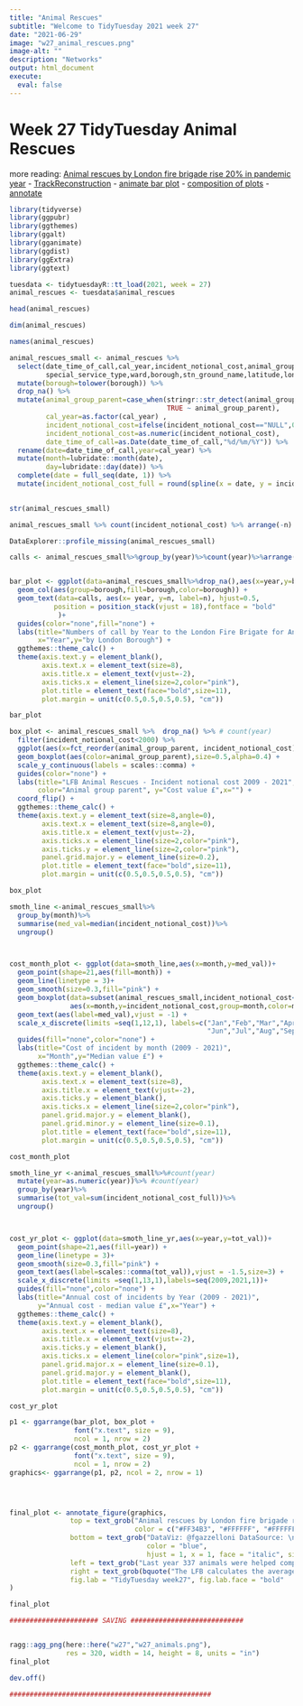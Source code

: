 ```yaml
---
title: "Animal Rescues"
subtitle: "Welcome to TidyTuesday 2021 week 27"
date: "2021-06-29"
image: "w27_animal_rescues.png"
image-alt: ""
description: "Networks"
output: html_document
execute: 
  eval: false
---
```


# Week 27 TidyTuesday Animal Rescues

more reading:
[Animal rescues by London fire brigade rise 20% in pandemic year](https://github.com/rfordatascience/tidytuesday/blob/master/data/2021/2021-06-29/readme.md#:~:text=Animal%20rescues%20by%20London%20fire%20brigade%20rise%2020%25%20in%20pandemic%20year)
- [TrackReconstruction](https://cran.r-project.org/web/packages/TrackReconstruction/TrackReconstruction.pdf)
- [animate bar plot](https://stackoverflow.com/questions/61150926/r-label-with-commas-but-no-decimals)
- [composition of plots](http://www.sthda.com/english/articles/24-ggpubr-publication-ready-plots/81-ggplot2-easy-way-to-mix-multiple-graphs-on-the-same-page/)
- [annotate](https://rpkgs.datanovia.com/ggpubr/reference/annotate_figure.html)


```r
library(tidyverse)
library(ggpubr)
library(ggthemes)
library(ggalt)
library(gganimate)
library(ggdist)
library(ggExtra)
library(ggtext)
```


```r
tuesdata <- tidytuesdayR::tt_load(2021, week = 27)
animal_rescues <- tuesdata$animal_rescues

head(animal_rescues)
```
```r
dim(animal_rescues)
```

```r
names(animal_rescues)
```


```r
animal_rescues_small <- animal_rescues %>% 
  select(date_time_of_call,cal_year,incident_notional_cost,animal_group_parent,
         special_service_type,ward,borough,stn_ground_name,latitude,longitude) %>%
  mutate(borough=tolower(borough)) %>% 
  drop_na() %>%
  mutate(animal_group_parent=case_when(stringr::str_detect(animal_group_parent,"^Unknown") ~ "Unknown",
                                       TRUE ~ animal_group_parent),
         cal_year=as.factor(cal_year) ,
         incident_notional_cost=ifelse(incident_notional_cost=="NULL",0,incident_notional_cost),
         incident_notional_cost=as.numeric(incident_notional_cost),
         date_time_of_call=as.Date(date_time_of_call,"%d/%m/%Y")) %>%
  rename(date=date_time_of_call,year=cal_year) %>%
  mutate(month=lubridate::month(date),
         day=lubridate::day(date)) %>%
  complete(date = full_seq(date, 1)) %>%
  mutate(incident_notional_cost_full = round(spline(x = date, y = incident_notional_cost, xout = date)$y))
  

str(animal_rescues_small)

animal_rescues_small %>% count(incident_notional_cost) %>% arrange(-n) #desc(incident_notional_cost))
```

```r
DataExplorer::profile_missing(animal_rescues_small)
```


```r
calls <- animal_rescues_small%>%group_by(year)%>%count(year)%>%arrange(-n)


bar_plot <- ggplot(data=animal_rescues_small%>%drop_na(),aes(x=year,y=borough)) + 
  geom_col(aes(group=borough,fill=borough,color=borough)) +
  geom_text(data=calls, aes(x= year, y=n, label=n), hjust=0.5,
           position = position_stack(vjust = 18),fontface = "bold"
            )+
  guides(color="none",fill="none") +
  labs(title="Numbers of call by Year to the London Fire Brigate for Animal Rescues",
       x="Year",y="by London Borough") + 
  ggthemes::theme_calc() +
  theme(axis.text.y = element_blank(),
        axis.text.x = element_text(size=8),
        axis.title.x = element_text(vjust=-2),
        axis.ticks.x = element_line(size=2,color="pink"),
        plot.title = element_text(face="bold",size=11),
        plot.margin = unit(c(0.5,0.5,0.5,0.5), "cm"))

bar_plot
```


```r
box_plot <- animal_rescues_small %>%  drop_na() %>% # count(year)
  filter(incident_notional_cost<2000) %>%
  ggplot(aes(x=fct_reorder(animal_group_parent, incident_notional_cost),y=incident_notional_cost, group=animal_group_parent)) +
  geom_boxplot(aes(color=animal_group_parent),size=0.5,alpha=0.4) +
  scale_y_continuous(labels = scales::comma) +
  guides(color="none") +
  labs(title="LFB Animal Rescues - Incident notional cost 2009 - 2021",
       color="Animal group parent", y="Cost value £",x="") +
  coord_flip() +
  ggthemes::theme_calc() +
  theme(axis.text.y = element_text(size=8,angle=0),
        axis.text.x = element_text(size=8,angle=0),
        axis.title.x = element_text(vjust=-2),
        axis.ticks.x = element_line(size=2,color="pink"),
        axis.ticks.y = element_line(size=2,color="pink"),
        panel.grid.major.y = element_line(size=0.2),
        plot.title = element_text(face="bold",size=11),
        plot.margin = unit(c(0.5,0.5,0.5,0.5), "cm"))

box_plot
```





```r
smoth_line <-animal_rescues_small%>%
  group_by(month)%>%
  summarise(med_val=median(incident_notional_cost))%>%
  ungroup() 



cost_month_plot <- ggplot(data=smoth_line,aes(x=month,y=med_val))+
  geom_point(shape=21,aes(fill=month)) +
  geom_line(linetype = 3)+
  geom_smooth(size=0.3,fill="pink") +
  geom_boxplot(data=subset(animal_rescues_small,incident_notional_cost<500 & incident_notional_cost>200),
               aes(x=month,y=incident_notional_cost,group=month,color=month),fill=NA) +
  geom_text(aes(label=med_val),vjust = -1) +
  scale_x_discrete(limits =seq(1,12,1), labels=c("Jan","Feb","Mar","Apr","May",
                                                 "Jun","Jul","Aug","Sep","Oct","Nov","Dec"))+
  guides(fill="none",color="none") + 
  labs(title="Cost of incident by month (2009 - 2021)",
       x="Month",y="Median value £") +
  ggthemes::theme_calc() +
  theme(axis.text.y = element_blank(),
        axis.text.x = element_text(size=8),
        axis.title.x = element_text(vjust=-2),
        axis.ticks.y = element_blank(),
        axis.ticks.x = element_line(size=2,color="pink"),
        panel.grid.major.y = element_blank(),
        panel.grid.minor.y = element_line(size=0.1),
        plot.title = element_text(face="bold",size=11),
        plot.margin = unit(c(0.5,0.5,0.5,0.5), "cm"))

cost_month_plot
```


```r
smoth_line_yr <-animal_rescues_small%>%#count(year)
  mutate(year=as.numeric(year))%>% #count(year)
  group_by(year)%>%
  summarise(tot_val=sum(incident_notional_cost_full))%>%
  ungroup() 



cost_yr_plot <- ggplot(data=smoth_line_yr,aes(x=year,y=tot_val))+
  geom_point(shape=21,aes(fill=year)) +
  geom_line(linetype = 3)+
  geom_smooth(size=0.3,fill="pink") +
  geom_text(aes(label=scales::comma(tot_val)),vjust = -1.5,size=3) +
  scale_x_discrete(limits =seq(1,13,1),labels=seq(2009,2021,1))+
  guides(fill="none",color="none") + 
  labs(title="Annual cost of incidents by Year (2009 - 2021)",
       y="Annual cost - median value £",x="Year") +
  ggthemes::theme_calc() +
  theme(axis.text.y = element_blank(),
        axis.text.x = element_text(size=8),
        axis.title.x = element_text(vjust=-2),
        axis.ticks.y = element_blank(),
        axis.ticks.x = element_line(color="pink",size=1),
        panel.grid.major.x = element_line(size=0.1),
        panel.grid.major.y = element_blank(),
        plot.title = element_text(face="bold",size=11),
        plot.margin = unit(c(0.5,0.5,0.5,0.5), "cm"))

cost_yr_plot  
```



```r

p1 <- ggarrange(bar_plot, box_plot + 
                font("x.text", size = 9),
                ncol = 1, nrow = 2)
p2 <- ggarrange(cost_month_plot, cost_yr_plot +
                font("x.text", size = 9),
                ncol = 1, nrow = 2)
graphics<- ggarrange(p1, p2, ncol = 2, nrow = 1)




final_plot <- annotate_figure(graphics,
               top = text_grob("Animal rescues by London fire brigade rise 20% in pandemic year", 
                               color = c("#FF34B3", "#FFFFFF", "#FFFFFF"), face = "bold", size = 14),
               bottom = text_grob("DataViz: @fgazzelloni DataSource: \n TidyTuesday and Animal Rescues - London.gov - The Guardian - week27",
                                  color = "blue",
                                  hjust = 1, x = 1, face = "italic", size = 10),
               left = text_grob("Last year 337 animals were helped compared with 269 in 2019", color = c("#BA55D3", "#FFFFFF", "#FFFFFF"), rot = 90,size=10),
               right = text_grob(bquote("The LFB calculates the average cost of each rescue to be £346"), rot = 90,size=10),
               fig.lab = "TidyTuesday week27", fig.lab.face = "bold"
)

final_plot
```



```r
###################### SAVING ############################


ragg::agg_png(here::here("w27","w27_animals.png"),
              res = 320, width = 14, height = 8, units = "in")
final_plot

dev.off()

##################################################

```





